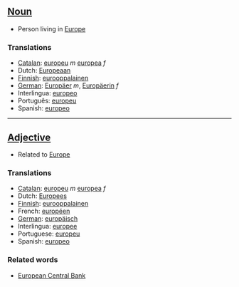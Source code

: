 ==[[Noun]]==

*Person living in [[Europe]]

===Translations===

*[[Catalan]]: [[europeu]] ''m'' [[europea]] ''f''
*Dutch: [[Europeaan]]
*[[Finnish]]: [[eurooppalainen]]
*[[German]]: [[Europäer]] ''m'', [[Europäerin]] ''f''
*Interlingua: [[europeo]]
*Português: [[europeu]]
*Spanish: [[europeo]]

----

==[[Adjective]]==

*Related to [[Europe]]

===Translations===

*[[Catalan]]: [[europeu]] ''m'' [[europea]] ''f''
*Dutch: [[Europees]]
*[[Finnish]]: [[eurooppalainen]]
*French: [[européen]]
*[[German]]: [[europäisch]]
*Interlingua: [[europee]]
*Portuguese: [[europeu]]
*Spanish: [[europeo]]

===Related words===

* [[European Central Bank]]